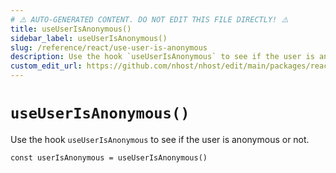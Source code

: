```yaml
---
# ⚠️ AUTO-GENERATED CONTENT. DO NOT EDIT THIS FILE DIRECTLY! ⚠️
title: useUserIsAnonymous()
sidebar_label: useUserIsAnonymous()
slug: /reference/react/use-user-is-anonymous
description: Use the hook `useUserIsAnonymous` to see if the user is anonymous or not.
custom_edit_url: https://github.com/nhost/nhost/edit/main/packages/react/src/useUserIsAnonymous.ts#L15
---
```


# `useUserIsAnonymous()`

Use the hook `useUserIsAnonymous` to see if the user is anonymous or not.

```tsx
const userIsAnonymous = useUserIsAnonymous()
```
